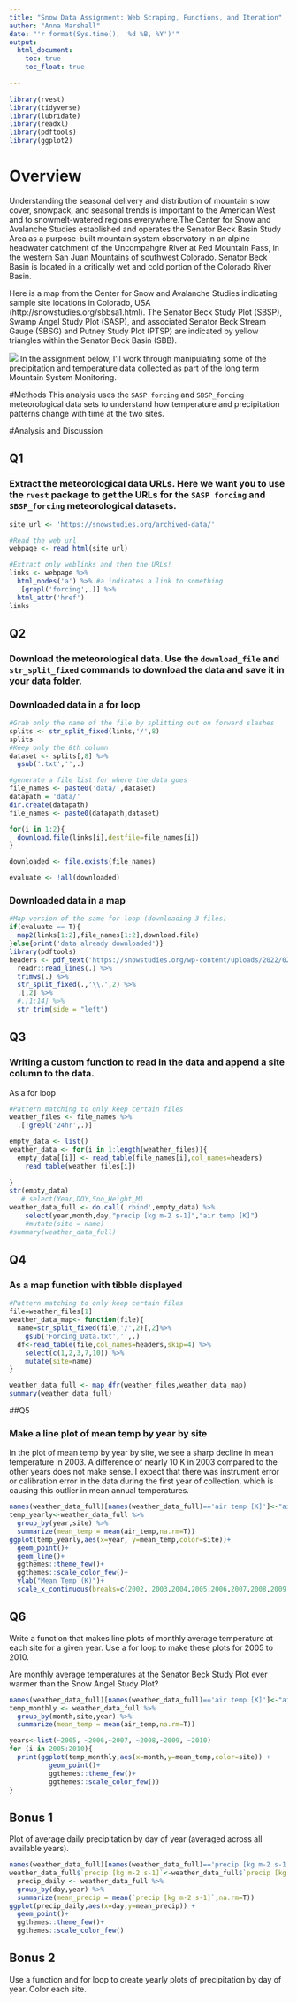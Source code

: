 ```yaml
---
title: "Snow Data Assignment: Web Scraping, Functions, and Iteration"
author: "Anna Marshall"
date: "'r format(Sys.time(), '%d %B, %Y')'"
output: 
  html_document:
    toc: true
    toc_float: true
  
---
```


```r
library(rvest)
library(tidyverse)
library(lubridate)
library(readxl)
library(pdftools)
library(ggplot2)

```


# Overview
Understanding the seasonal delivery and distribution of mountain snow cover, snowpack, and seasonal trends is important to the American West and to snowmelt-watered regions everywhere.The Center for Snow and Avalanche Studies established and operates the Senator Beck Basin Study Area as a purpose-built mountain system observatory in an alpine headwater catchment of the Uncompahgre River at Red Mountain Pass, in the western San Juan Mountains of southwest Colorado. Senator Beck Basin is located in a critically wet and cold portion of the Colorado River Basin. 

Here is a map from the Center for Snow and Avalanche Studies indicating sample site locations in Colorado, USA (http://snowstudies.org/sbbsa1.html). The Senator Beck Study Plot (SBSP), Swamp Angel Study Plot (SASP), and associated Senator Beck Stream Gauge (SBSG) and Putney Study Plot (PTSP) are indicated by yellow triangles within the Senator Beck Basin (SBB).

![](https://snowstudies.org/Area_AirPhoto_wLocation_650w.png)
In the assignment below, I'll work through manipulating some of the precipitation and temperature data collected as part of the long term Mountain System Monitoring. 

#Methods
This analysis uses the `SASP forcing` and `SBSP_forcing` meteorological data sets to understand how temperature and precipitation patterns change with time at the two sites.

#Analysis and Discussion

## Q1

### Extract the meteorological data URLs. Here we want you to use the `rvest` package to get the URLs for the `SASP forcing` and `SBSP_forcing` meteorological datasets.

```r
site_url <- 'https://snowstudies.org/archived-data/'

#Read the web url
webpage <- read_html(site_url)

#Extract only weblinks and then the URLs!
links <- webpage %>%
  html_nodes('a') %>% #a indicates a link to something 
  .[grepl('forcing',.)] %>%
  html_attr('href')
links
```

## Q2

### Download the meteorological data. Use the `download_file` and `str_split_fixed` commands to download the data and save it in your data folder.

### Downloaded data in a for loop

```r

#Grab only the name of the file by splitting out on forward slashes
splits <- str_split_fixed(links,'/',8)
splits
#Keep only the 8th column
dataset <- splits[,8] %>%
  gsub('.txt','',.)

#generate a file list for where the data goes
file_names <- paste0('data/',dataset)
datapath = 'data/'
dir.create(datapath)
file_names <- paste0(datapath,dataset)

for(i in 1:2){
  download.file(links[i],destfile=file_names[i])
}

downloaded <- file.exists(file_names)

evaluate <- !all(downloaded)

```


### Downloaded data in a map

```r

#Map version of the same for loop (downloading 3 files)
if(evaluate == T){
  map2(links[1:2],file_names[1:2],download.file)
}else{print('data already downloaded')}
library(pdftools)
headers <- pdf_text('https://snowstudies.org/wp-content/uploads/2022/02/Serially-Complete-Metadata-text08.pdf') %>%
  readr::read_lines(.) %>%
  trimws(.) %>%
  str_split_fixed(.,'\\.',2) %>%
  .[,2] %>%
  #.[1:14] %>%
  str_trim(side = "left")

```

## Q3

### Writing a custom function to read in the data and append a site column to the data. 

As a for loop

```r
#Pattern matching to only keep certain files
weather_files <- file_names %>%
  .[!grepl('24hr',.)] 

empty_data <- list()
weather_data <- for(i in 1:length(weather_files)){
  empty_data[[i]] <- read_table(file_names[i],col_names=headers)
    read_table(weather_files[i])
  
}
str(empty_data)
   # select(Year,DOY,Sno_Height_M)
weather_data_full <- do.call('rbind',empty_data) %>%
    select(year,month,day,"precip [kg m-2 s-1]","air temp [K]") 
    #mutate(site = name)
#summary(weather_data_full)
```
## Q4


### As a map function with tibble displayed

```r

#Pattern matching to only keep certain files
file=weather_files[1]
weather_data_map<- function(file){
  name=str_split_fixed(file,'/',2)[,2]%>%
    gsub('Forcing_Data.txt','',.)
  df<-read_table(file,col_names=headers,skip=4) %>% 
    select(c(1,2,3,7,10)) %>%
    mutate(site=name)
}

weather_data_full <- map_dfr(weather_files,weather_data_map)
summary(weather_data_full)
```
##Q5

### Make a line plot of mean temp by year by site 

In the plot of mean temp by year by site, we see a sharp decline in mean temperature in 2003. A difference of nearly 10 K in 2003 compared to the other years does not make sense. I expect that there was instrument error or calibration error in the data during the first year of collection, which is causing this outlier in mean annual temperatures. 

```r
names(weather_data_full)[names(weather_data_full)=='air temp [K]']<-"air_temp"
temp_yearly<-weather_data_full %>%
  group_by(year,site) %>% 
  summarize(mean_temp = mean(air_temp,na.rm=T))
ggplot(temp_yearly,aes(x=year, y=mean_temp,color=site))+
  geom_point()+
  geom_line()+
  ggthemes::theme_few()+
  ggthemes::scale_color_few()+
  ylab("Mean Temp (K)")+
  scale_x_continuous(breaks=c(2002, 2003,2004,2005,2006,2007,2008,2009,2010,2011,2012))

```

## Q6

Write a function that makes line plots of monthly average temperature at each site for a given year. Use a for loop to make these plots for 2005 to 2010. 

Are monthly average temperatures at the Senator Beck Study Plot ever warmer than the Snow Angel Study Plot?

```r
names(weather_data_full)[names(weather_data_full)=='air temp [K]']<-"air_temp"
temp_monthly <- weather_data_full %>%
  group_by(month,site,year) %>%
  summarize(mean_temp = mean(air_temp,na.rm=T))

years<-list(~2005, ~2006,~2007, ~2008,~2009, ~2010)
for (i in 2005:2010){
  print(ggplot(temp_monthly,aes(x=month,y=mean_temp,color=site)) +
          geom_point()+  
          ggthemes::theme_few()+
          ggthemes::scale_color_few())
}


```
## Bonus 1

Plot of average daily precipitation by day of year (averaged across all available years). 
```r
names(weather_data_full)[names(weather_data_full)=='precip [kg m-2 s-1']<-"precip"
weather_data_full$`precip [kg m-2 s-1]`<-weather_data_full$`precip [kg m-2 s-1]`*86400
  precip_daily <- weather_data_full %>%
  group_by(day,year) %>%
  summarize(mean_precip = mean(`precip [kg m-2 s-1]`,na.rm=T))
ggplot(precip_daily,aes(x=day,y=mean_precip)) +
  geom_point()+
  ggthemes::theme_few()+
  ggthemes::scale_color_few()
```
## Bonus 2

 Use a function and for loop to create yearly plots of precipitation by day of year. Color each site. 
